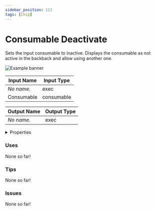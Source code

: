 ```yaml
---
sidebar_position: 113
tags: [Chip]
---
```


# Consumable Deactivate

Sets the input consumable to inactive. Displays the consumable as not active in the backback and allow using another one.



![Example banner](./assets/6809978a-e1fc-403a-a41a-d4e94f22281f.svg)

| Input Name | Input Type |
|-----------|-----------|
| *No name.* | exec |
| Consumable | consumable |

| Output Name | Output Type |
|-----------|-----------|
| *No name.* | exec |


<details>
  <summary>Properties</summary>
  <div>
    <div>
    <table>
      <thead>
        <tr>
          <th>Is beta required?</th>
          <th>❌</th>
        </tr>
        <tr>
          <th>Is this chip a trolling risk?</th>
          <th>❌</th>
        </tr>
        <tr>
          <th>Chip UUID</th>
          <th>6809978a-e1fc-403a-a41a-d4e94f22281f</th>
        </tr>
      </thead>
    </table>
    </div>
  </div>
</details>

### Uses

None so far!

### Tips

None so far!

### Issues

None so far!